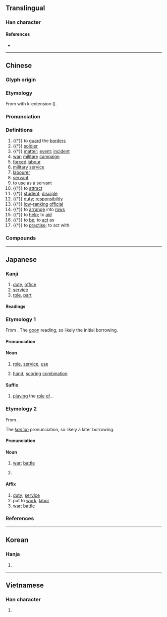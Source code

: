 {{also|伇}}
{{character info/new}}
==Translingual==

===Han character===
{{Han char|rn=60|rad=彳|as=04|sn=7|four=27247|canj=HOHNE|ids=⿰彳殳}}

====References====
* {{Han ref|kx=0365.180|dkj=10057|dj=0685.120|hdz=20814.230|uh=5F79|ud=24441|bh=A7D0|bd=42960}}

----

==Chinese==
{{zh-forms}}

===Glyph origin===
{{Han etym}}

===Etymology===
From {{och-l|為|to do|id=1}} with k-extension ({{zh-ref|Schuessler, 2007}}).

===Pronunciation===
{{zh-pron
|m=yì
|m-s=yuo2
|c=jik6
|c-t=vet5
|g=
|h=pfs=yi̍t;gd=yid6
|j=ieh4
|mb=ià/ĭ
|md=ĭk
|mn=ia̍h/xm,zz,tw:e̍k/qz:ia̍k
|mn_note=ia̍h - vernacular, e̍k/ia̍k - literary
|mn-t=hiah8
|w=5hhioq
|x=y6
|mc=y
|oc=y
|ma=y
|cat=v,n
}}

===Definitions===
{{zh-hanzi}}

# {{†}} to [[guard]] the [[border]]s
# {{†}} [[soldier]]
# {{†}} [[matter]]; [[event]]; [[incident]]
# [[war]]; [[military]] [[campaign]]
# [[forced]] [[labour]]
# [[military]] [[service]]
# [[labourer]]
# [[servant]]
# to [[use]] as a servant
# {{†}} to [[attract]]
# {{†}} [[student]]; [[disciple]]
# {{†}} [[duty]]; [[responsibility]]
# {{†}} [[low]]-[[ranking]] [[official]]
# {{†}} to [[arrange]] into [[row]]s
# {{†}} to [[help]]; to [[aid]]
# {{†}} to [[be]]; to [[act]] as
# {{†}} to [[practise]]; to act with

===Compounds===
{{zh-der|役夫|備役|惠州之役|停役|傜役|募役|廝役|勞役|伕役|常備兵役|夜役軍牢|一身兩役|免役|役別|侍役|役使動物|復役|執役|役子|役種|役畜|役男|役物|役損|役役|奴役|夫役|僱役|君子于役|外役監獄|庚子之役|差役|兵役節|丁役|役屬|僕役|役使|徭役|國民兵役|兵役|役齡|力役|兵役課|公役|工役|役期|祗役|服役|戍役|禁役|拘役|斗筲役|當役|督役|無能為役|甲申之役|服兵役|現役軍人|現役|捕役|營營役役|番役|物役|戰役|行役|轉役|預備役|賤役|補充兵役|賦役|義役|茶役|頭役|門役|除役|貪官蠹役|長役夢魂|衙役|采石之役|革役|罰役|退役|退除役|課役}}

----

==Japanese==

===Kanji===
{{ja-kanji|grade=3|rs=彳04}}

# [[duty]], [[office]]
# [[service]]
# [[role]], [[part]]

====Readings====
{{ja-readings
|goon=やく
|kanon=えき
|kun=つとめ-, えだち-
|nanori=え, えん, えんの, おうこ, おうせ, おおせ, まもり, まもる
}}

===Etymology 1===
{{ja-kanjitab|やく|yomi=o}}
From {{der|ja|ltc|sort=やく|-}} {{ltc-l|役|id=1}}. The [[呉音#Japanese|goon]] reading, so likely the initial borrowing.

====Pronunciation====
{{ja-pron|y=go|やく|acc=2|acc_ref=DJR}}

====Noun====
{{ja-noun|やく}}

# [[role]], [[service]], [[use]]
# {{lb|ja|card games|mahjong|sort=やく}} [[hand]], [[score|scoring]] [[combination]]

====Suffix====
{{ja-pos|suffix|やく}}

# [[play]]ing the [[role]] [[of]]...
#: {{ja-usex|涼%宮ハルヒ'''役'''の平%野 綾さん|^すず%みや ^ハルヒ-'''やく''' の ^ひら%の ^あや-さん|{{w|Aya Hirano}}, who voices {{w|Haruhi Suzumiya}}}}

===Etymology 2===
{{ja-kanjitab|えき|yomi=kanon}}
From {{der|ja|ltc|sort=えき|-}} {{ltc-l|役|id=1}}.

The ''[[漢音#Japanese|kan'on]]'' pronunciation, so likely a later borrowing.

====Pronunciation====
{{ja-pron|えき|acc=1|acc_ref=DJR|y=kanon}}

====Noun====
{{ja-noun|えき}}

# [[war]]; [[battle]]
# {{lb|ja|archaic}} {{rfdef|ja}}

====Affix====
{{ja-pos|affix|えき}}

# [[duty]]; [[service]]
# put to [[work]], [[labor]]
# [[war]]; [[battle]]

===References===
<references/>

----

==Korean==

===Hanja===
{{ko-hanja|역}}

# {{rfdef|ko|sort=彳04}}

----

==Vietnamese==

===Han character===
{{vi-hantu|[[dịch]], [[việc]]|rs=彳04}}

# {{rfdef|vi}}